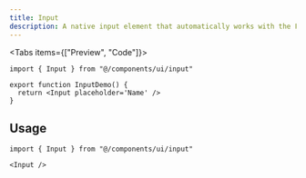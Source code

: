 ```yaml
---
title: Input
description: A native input element that automatically works with the Field component.
---
```



<Tabs items={["Preview", "Code"]}>
  <ComponentDemoPreview>
    <InputDemo/>
  </ComponentDemoPreview>
  ```tsx tab="Code"
  import { Input } from "@/components/ui/input"

  export function InputDemo() {
    return <Input placeholder='Name' />
  }
  ```
</Tabs>

## Usage

```tsx
import { Input } from "@/components/ui/input"
```

```tsx
<Input />
```
